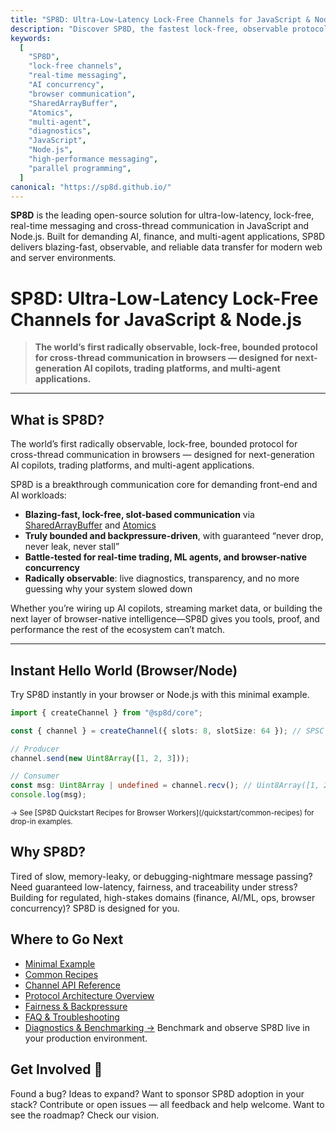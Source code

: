 ```yaml
---
title: "SP8D: Ultra-Low-Latency Lock-Free Channels for JavaScript & Node.js"
description: "Discover SP8D, the fastest lock-free, observable protocol for real-time, cross-thread communication in JavaScript and Node.js. Learn features, use cases, and how to get started with high-performance messaging."
keywords:
  [
    "SP8D",
    "lock-free channels",
    "real-time messaging",
    "AI concurrency",
    "browser communication",
    "SharedArrayBuffer",
    "Atomics",
    "multi-agent",
    "diagnostics",
    "JavaScript",
    "Node.js",
    "high-performance messaging",
    "parallel programming",
  ]
canonical: "https://sp8d.github.io/"
---
```



**SP8D** is the leading open-source solution for ultra-low-latency, lock-free, real-time messaging and cross-thread communication in JavaScript and Node.js. Built for demanding AI, finance, and multi-agent applications, SP8D delivers blazing-fast, observable, and reliable data transfer for modern web and server environments.

# SP8D: Ultra-Low-Latency Lock-Free Channels for JavaScript & Node.js

> **The world’s first radically observable, lock-free, bounded protocol for cross-thread communication in browsers — designed for next-generation AI copilots, trading platforms, and multi-agent applications.**

---

## What is SP8D?

<Callout type="info" title="What is SP8D?">
  The world’s first radically observable, lock-free, bounded protocol for
  cross-thread communication in browsers — designed for next-generation AI
  copilots, trading platforms, and multi-agent applications.
</Callout>

SP8D is a breakthrough communication core for demanding front-end and AI workloads:

- **Blazing-fast, lock-free, slot-based communication** via [SharedArrayBuffer](https://developer.mozilla.org/en-US/docs/Web/JavaScript/Reference/Global_Objects/SharedArrayBuffer) and [Atomics](https://developer.mozilla.org/en-US/docs/Web/JavaScript/Reference/Global_Objects/Atomics)
- **Truly bounded and backpressure-driven**, with guaranteed “never drop, never leak, never stall”
- **Battle-tested for real-time trading, ML agents, and browser-native concurrency**
- **Radically observable**: live diagnostics, transparency, and no more guessing why your system slowed down

Whether you’re wiring up AI copilots, streaming market data, or building the next layer of browser-native intelligence—SP8D gives you tools, proof, and performance the rest of the ecosystem can’t match.

---

## Instant Hello World (Browser/Node)

<Callout type="info" title="Instant Hello World">
  Try SP8D instantly in your browser or Node.js with this minimal example.
</Callout>

```ts copy showLineNumbers filename="hello-sp8d.ts"
import { createChannel } from "@sp8d/core";

const { channel } = createChannel({ slots: 8, slotSize: 64 }); // SPSC mode by default

// Producer
channel.send(new Uint8Array([1, 2, 3]));

// Consumer
const msg: Uint8Array | undefined = channel.recv(); // Uint8Array([1, 2, 3])
console.log(msg);
```

<sub>
  → See [SP8D Quickstart Recipes for Browser
  Workers](/quickstart/common-recipes) for drop-in examples.
</sub>

## Why SP8D?

Tired of slow, memory-leaky, or debugging-nightmare message passing?
Need guaranteed low-latency, fairness, and traceability under stress?
Building for regulated, high-stakes domains (finance, AI/ML, ops, browser concurrency)?
SP8D is designed for you.

## Where to Go Next

- [Minimal Example](/quickstart/minimal-example)
- [Common Recipes](/quickstart/common-recipes)
- [Channel API Reference](/api-reference/channel-api)
- [Protocol Architecture Overview](/protocol-internals/architecture-overview)
- [Fairness & Backpressure](/principles/fairness-backpressure)
- [FAQ & Troubleshooting](/guides-and-howtos/faqs)
- [Diagnostics & Benchmarking →](/examples/basic-spsc) Benchmark and observe SP8D live in your production environment.

## Get Involved 👋

Found a bug? Ideas to expand? Want to sponsor SP8D adoption in your stack?
Contribute or open issues — all feedback and help welcome.
Want to see the roadmap? Check our vision.
